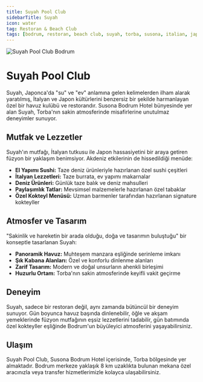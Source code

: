 ```yaml
---
title: Suyah Pool Club
sidebarTitle: Suyah
icon: water
tag: Restoran & Beach Club
tags: [bodrum, restoran, beach club, suyah, torba, susona, italian, japanese, pool]
---
```


<img src="https://res.cloudinary.com/djzzikcey/image/upload/v1752962063/bodrum-transfer/suyah-pool-club.webp" alt="Suyah Pool Club Bodrum" className="rounded-lg mb-8" />

# Suyah Pool Club

Suyah, Japonca'da "su" ve "ev" anlamına gelen kelimelerden ilham alarak yaratılmış, İtalyan ve Japon kültürlerini benzersiz bir şekilde harmanlayan özel bir havuz kulübü ve restorandır. Susona Bodrum Hotel bünyesinde yer alan Suyah, Torba'nın sakin atmosferinde misafirlerine unutulmaz deneyimler sunuyor.

## Mutfak ve Lezzetler

Suyah'ın mutfağı, İtalyan tutkusu ile Japon hassasiyetini bir araya getiren füzyon bir yaklaşım benimsiyor. Akdeniz etkilerinin de hissedildiği menüde:

- **El Yapımı Sushi:** Taze deniz ürünleriyle hazırlanan özel sushi çeşitleri
- **İtalyan Lezzetleri:** Taze burrata, ev yapımı makarnalar
- **Deniz Ürünleri:** Günlük taze balık ve deniz mahsulleri
- **Paylaşımlık Tatlar:** Mevsimsel malzemelerle hazırlanan özel tabaklar
- **Özel Kokteyl Menüsü:** Uzman barmenler tarafından hazırlanan signature kokteyller

## Atmosfer ve Tasarım

"Sakinlik ve hareketin bir arada olduğu, doğa ve tasarımın buluştuğu" bir konseptle tasarlanan Suyah:

- **Panoramik Havuz:** Muhteşem manzara eşliğinde serinleme imkanı
- **Şık Kabana Alanları:** Özel ve konforlu dinlenme alanları
- **Zarif Tasarım:** Modern ve doğal unsurların ahenkli birleşimi
- **Huzurlu Ortam:** Torba'nın sakin atmosferinde keyifli vakit geçirme

## Deneyim

Suyah, sadece bir restoran değil, aynı zamanda bütüncül bir deneyim sunuyor. Gün boyunca havuz başında dinlenebilir, öğle ve akşam yemeklerinde füzyon mutfağının eşsiz lezzetlerini tadabilir, gün batımında özel kokteyller eşliğinde Bodrum'un büyüleyici atmosferini yaşayabilirsiniz.

## Ulaşım

Suyah Pool Club, Susona Bodrum Hotel içerisinde, Torba bölgesinde yer almaktadır. Bodrum merkeze yaklaşık 8 km uzaklıkta bulunan mekana özel aracınızla veya transfer hizmetlerimizle kolayca ulaşabilirsiniz.
